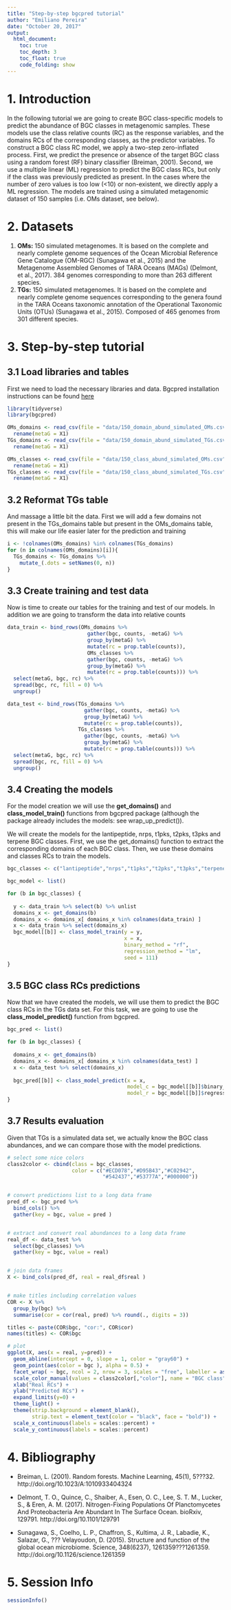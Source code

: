 ```yaml
---
title: "Step-by-step bgcpred tutorial"
author: "Emiliano Pereira"
date: "October 20, 2017"
output:
  html_document:
    toc: true
    toc_depth: 3
    toc_float: true
    code_folding: show
---
```

# 1. Introduction

In the following tutorial we are going to create BGC class-specific models to predict the abundance of BGC classes in metagenomic samples. These models use the class relative counts (RC) as the response variables, and the domains RCs of the corresponding classes, as the predictor variables. To construct a BGC class RC model, we apply a two-step zero-inflated process. First, we predict the presence or absence of the target BGC class using a random forest (RF) binary classifier (Breiman, 2001). Second, we use a multiple linear (ML) regression to predict the BGC class RCs, but only if the class was previously predicted as present. In the cases where the number of zero values is too low (<10) or non-existent, we directly apply a ML regression. The models are trained using a simulated metagenomic dataset of 150 samples (i.e. OMs dataset, see below).

# 2. Datasets

1. __OMs:__ 150 simulated metagenomes. It is based on the complete and nearly complete genome sequences of the Ocean Microbial Reference Gene Catalogue (OM-RGC) (Sunagawa et al., 2015) and the Metagenome Assembled Genomes of TARA Oceans (MAGs) (Delmont, et al., 2017). 384 genomes corresponding to more than 263 different species.
2. __TGs:__ 150 simulated metagenomes. It is based on the complete and nearly complete genome sequences corresponding to the genera found in the TARA Oceans taxonomic annotation of the Operational Taxonomic Units (OTUs) (Sunagawa et al., 2015). Composed of 465 genomes from 301 different species.

# 3. Step-by-step tutorial

## 3.1 Load libraries and tables
First we need to load the necessary libraries and data. Bgcpred installation instructions can be found [here](https://github.com/pereiramemo/bgcpred)

```r
library(tidyverse)
library(bgcpred)

OMs_domains <- read_csv(file = "data/150_domain_abund_simulated_OMs.csv", col_names = TRUE) %>%
  rename(metaG = X1)
TGs_domains <- read_csv(file = "data/150_domain_abund_simulated_TGs.csv", col_names = TRUE) %>%
  rename(metaG = X1)

OMs_classes <- read_csv(file = "data/150_class_abund_simulated_OMs.csv", col_names = TRUE) %>%
  rename(metaG = X1)
TGs_classes <- read_csv(file = "data/150_class_abund_simulated_TGs.csv", col_names = TRUE) %>%
  rename(metaG = X1)
```

## 3.2 Reformat TGs table

And massage a little bit the data. First we will add a few domains not present in the TGs_domains table but present in the OMs_domains table, this will make our life easier later for the prediction and training

```r
i <- !colnames(OMs_domains) %in% colnames(TGs_domains)
for (n in colnames(OMs_domains)[i]){
  TGs_domains <- TGs_domains %>%
    mutate_(.dots = setNames(0, n))
}
```

## 3.3 Create training and test data

Now is time to create our tables for the training and test of our models. In addition we are going to transform the data into relative counts

```r
data_train <- bind_rows(OMs_domains %>%
                          gather(bgc, counts, -metaG) %>%
                          group_by(metaG) %>%
                          mutate(rc = prop.table(counts)),
                          OMs_classes %>%
                          gather(bgc, counts, -metaG) %>%
                          group_by(metaG) %>%
                          mutate(rc = prop.table(counts))) %>%
  select(metaG, bgc, rc) %>%
  spread(bgc, rc, fill = 0) %>%
  ungroup()

data_test <- bind_rows(TGs_domains %>%
                         gather(bgc, counts, -metaG) %>%
                         group_by(metaG) %>%
                         mutate(rc = prop.table(counts)),
                       TGs_classes %>%
                         gather(bgc, counts, -metaG) %>%
                         group_by(metaG) %>%
                         mutate(rc = prop.table(counts))) %>%
  select(metaG, bgc, rc) %>%
  spread(bgc, rc, fill = 0) %>%
  ungroup()
```

## 3.4 Creating the models

For the model creation we will use the __get_domains()__ and __class_model_train()__ functions from bgcpred package (although the package already includes the models: see wrap_up_predict()).  

We will create the models for the lantipeptide, nrps, t1pks, t2pks, t3pks and terpene BGC classes. First, we use the get_domains() function to extract the corresponding domains of each BGC class. Then, we use these domains and classes RCs to train the models.

```r
bgc_classes <- c("lantipeptide","nrps","t1pks","t2pks","t3pks","terpene")

bgc_model <- list()

for (b in bgc_classes) {
  
  y <- data_train %>% select(b) %>% unlist
  domains_x <- get_domains(b)
  domains_x <- domains_x[ domains_x %in% colnames(data_train) ]
  x <- data_train %>% select(domains_x)
  bgc_model[[b]] <- class_model_train(y = y, 
                                      x = x, 
                                      binary_method = "rf", 
                                      regression_method = "lm", 
                                      seed = 111)
}
```

## 3.5 BGC class RCs predictions

Now that we have created the models, we will use them to predict the BGC class RCs in the TGs data set. For this task, we are going to use the __class_model_predict()__ function from bgcpred.

```r
bgc_pred <- list()

for (b in bgc_classes) {
  
  domains_x <- get_domains(b)
  domains_x <- domains_x[ domains_x %in% colnames(data_test) ]
  x <- data_test %>% select(domains_x)
  
  bgc_pred[[b]] <- class_model_predict(x = x, 
                                       model_c = bgc_model[[b]]$binary_model, 
                                       model_r = bgc_model[[b]]$regression_model)
}  
```

## 3.7 Results evaluation

Given that TGs is a simulated data set, we actually know the BGC class abundances, and we can compare those with the model predictions.

```r
# select some nice colors
class2color <- cbind(class = bgc_classes, 
                     color = c("#ECD078","#D95B43","#C02942",
                               "#542437","#53777A","#000000"))


# convert predictions list to a long data frame
pred_df <- bgc_pred %>%
  bind_cols() %>%
  gather(key = bgc, value = pred )


# extract and convert real abundances to a long data frame
real_df <- data_test %>% 
  select(bgc_classes) %>%
  gather(key = bgc, value = real)


# join data frames
X <- bind_cols(pred_df, real = real_df$real )


# make titles including correlation values
COR <- X %>% 
  group_by(bgc) %>%
  summarise(cor = cor(real, pred) %>% round(., digits = 3))

titles <- paste(COR$bgc, "cor:", COR$cor)
names(titles) <- COR$bgc

# plot
ggplot(X, aes(x = real, y=pred)) +
  geom_abline(intercept = 0, slope = 1, color = "gray60") +  
  geom_point(aes(color = bgc ), alpha = 0.5) +
  facet_wrap( ~ bgc, ncol = 2, nrow = 3, scales = "free", labeller = as_labeller(titles)) +
  scale_color_manual(values = class2color[,"color"], name = "BGC class") + 
  xlab("Real RCs") +
  ylab("Predicted RCs") +
  expand_limits(y=0) +
  theme_light() +
  theme(strip.background = element_blank(),
        strip.text = element_text(color = "black", face = "bold")) +
  scale_x_continuous(labels = scales::percent) +
  scale_y_continuous(labels = scales::percent)
```

# 4. Bibliography

* Breiman, L. (2001). Random forests. Machine Learning, 45(1), 5???32.
http://doi.org/10.1023/A:1010933404324  

* Delmont, T. O., Quince, C., Shaiber, A., Esen, O. C., Lee, S. T. M., Lucker, S., & Eren, A. M. (2017). Nitrogen-Fixing Populations Of Planctomycetes And  Proteobacteria Are Abundant In The Surface Ocean. bioRxiv, 129791. http://doi.org/10.1101/129791  

* Sunagawa, S., Coelho, L. P., Chaffron, S., Kultima, J. R., Labadie, K., Salazar, G., ??? Velayoudon, D. (2015). Structure and function of the global ocean microbiome. Science, 348(6237), 1261359???1261359. http://doi.org/10.1126/science.1261359   

# 5. Session Info
```r
sessionInfo()
```
